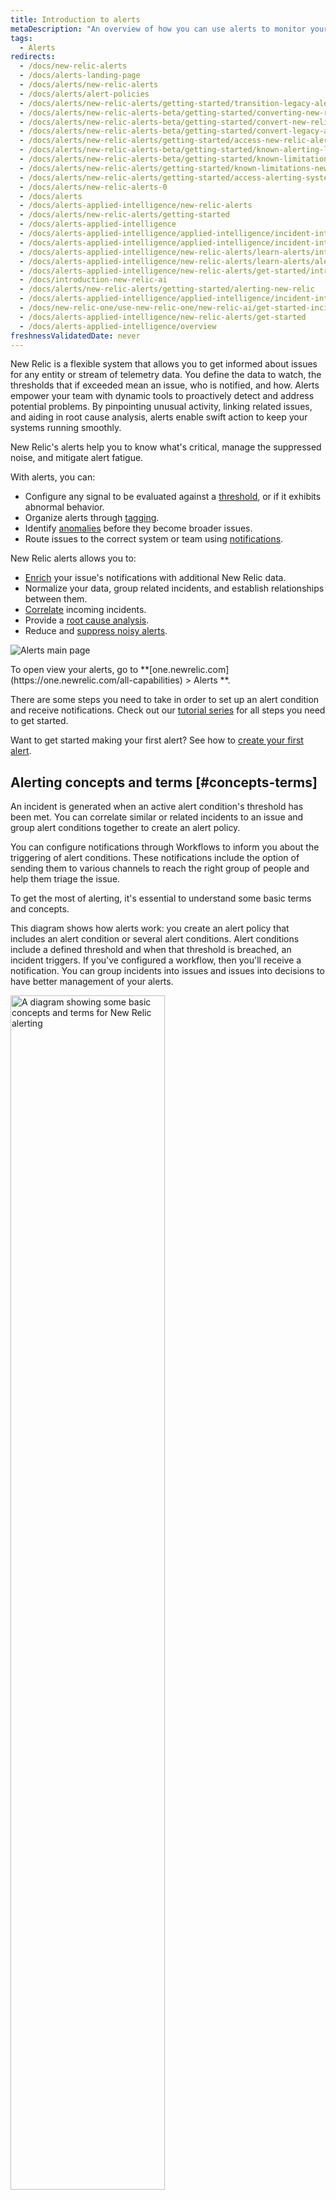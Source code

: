 ```yaml
---
title: Introduction to alerts
metaDescription: "An overview of how you can use alerts to monitor your systems and be notified when things go wrong, and when they're starting to go wrong."
tags:
  - Alerts
redirects:
  - /docs/new-relic-alerts
  - /docs/alerts-landing-page
  - /docs/alerts/new-relic-alerts
  - /docs/alerts/alert-policies
  - /docs/alerts/new-relic-alerts/getting-started/transition-legacy-alerting-new-relic-alerts
  - /docs/alerts/new-relic-alerts-beta/getting-started/converting-new-relic-alerts-v2-v3
  - /docs/alerts/new-relic-alerts-beta/getting-started/convert-new-relic-alerts-v2-v3
  - /docs/alerts/new-relic-alerts-beta/getting-started/convert-legacy-alerting-new-relic-alerts
  - /docs/alerts/new-relic-alerts/getting-started/access-new-relic-alerts-legacy-alerting
  - /docs/alerts/new-relic-alerts-beta/getting-started/known-alerting-limitations-v3
  - /docs/alerts/new-relic-alerts-beta/getting-started/known-limitations-new-relic-alerts
  - /docs/alerts/new-relic-alerts/getting-started/known-limitations-new-relic-alerts
  - /docs/alerts/new-relic-alerts/getting-started/access-alerting-systems-new-relic
  - /docs/alerts/new-relic-alerts-0
  - /docs/alerts
  - /docs/alerts-applied-intelligence/new-relic-alerts
  - /docs/alerts/new-relic-alerts/getting-started
  - /docs/alerts-applied-intelligence
  - /docs/alerts-applied-intelligence/applied-intelligence/incident-intelligence/get-started-incident-intelligence
  - /docs/alerts-applied-intelligence/applied-intelligence/incident-intelligence/use-incident-intelligence
  - /docs/alerts-applied-intelligence/new-relic-alerts/learn-alerts/introduction-alerts
  - /docs/alerts-applied-intelligence/new-relic-alerts/learn-alerts/alerts-concepts-workflow
  - /docs/alerts-applied-intelligence/new-relic-alerts/get-started/introduction-applied-intelligence/
  - /docs/introduction-new-relic-ai
  - /docs/alerts/new-relic-alerts/getting-started/alerting-new-relic
  - /docs/alerts-applied-intelligence/applied-intelligence/incident-intelligence/basic-alerting-concepts/
  - /docs/new-relic-one/use-new-relic-one/new-relic-ai/get-started-incident-intelligence
  - /docs/alerts-applied-intelligence/new-relic-alerts/get-started
  - /docs/alerts-applied-intelligence/overview
freshnessValidatedDate: never
---
```




New Relic <InlinePopover type="alerts" /> is a flexible system that allows you to get informed about issues for any entity or stream of telemetry data. You define the data to watch, the thresholds that if exceeded mean an issue, who is notified, and how. Alerts empower your team with dynamic tools to proactively detect and address potential problems. By pinpointing unusual activity, linking related issues, and aiding in root cause analysis, alerts enable swift action to keep your systems running smoothly.

New Relic's alerts help you to know what's critical, manage the suppressed noise, and mitigate alert fatigue.

With alerts, you can:

* Configure any signal to be evaluated against a [threshold](/docs/new-relic-solutions/get-started/glossary/#alert-threshold), or if it exhibits abnormal behavior.
* Organize alerts through [tagging](/docs/new-relic-solutions/new-relic-one/core-concepts/use-tags-help-organize-find-your-data/#query-tags).
* Identify [anomalies](/docs/alerts-applied-intelligence/applied-intelligence/anomaly-detection/anomaly-detection-applied-intelligence/) before they become broader issues.
* Route issues to the correct system or team using [notifications](/docs/alerts-applied-intelligence/notifications/intro-notifications/).

New Relic alerts allows you to:

* [Enrich](/docs/alerts-applied-intelligence/applied-intelligence/incident-workflows/incident-workflows/#enrichments) your issue's notifications with additional New Relic data.
* Normalize your data, group related incidents, and establish relationships between them.
* [Correlate](/docs/alerts-applied-intelligence/applied-intelligence/incident-intelligence/change-applied-intelligence-correlation-logic-decisions/#what-is-correlaton) incoming incidents.
* Provide a [root cause analysis](/docs/alerts-applied-intelligence/applied-intelligence/incident-intelligence/Issues-and-Incident-management-and-response/#root-cause-analysis).
* Reduce and [suppress noisy alerts](/docs/alerts-applied-intelligence/applied-intelligence/incident-intelligence/change-applied-intelligence-correlation-logic-decisions/#configure-correlation).


<img
    title="Alerts main page"
    alt="Alerts main page"
    src={alertsOverviewPage}
/>

<figcaption>
    To open view your alerts, go to <DNT>**[one.newrelic.com](https://one.newrelic.com/all-capabilities) > Alerts **</DNT>.
</figcaption>

There are some steps you need to take in order to set up an alert condition and receive notifications. Check out our [tutorial series](/docs/tutorial-create-alerts/create-new-relic-alerts/) for all steps you need to get started.

Want to get started making your first alert? See how to [create your first alert](/docs/alerts-applied-intelligence/new-relic-alerts/get-started/your-first-nrql-condition/).


## Alerting concepts and terms [#concepts-terms]

An incident is generated when an active alert condition's threshold has been met. You can correlate similar or related incidents to an issue and group alert conditions together to create an alert policy.

You can configure notifications through Workflows to inform you about the triggering of alert conditions. These notifications include the option of sending them to various channels to reach the right group of people and help them triage the issue. 

To get the most of alerting, it's essential to understand some basic terms and concepts.

This diagram shows how alerts work: you create an alert policy that includes an alert condition or several alert conditions. Alert conditions include a defined threshold and when that threshold is breached, an incident triggers. If you've configured a workflow, then you'll receive a notification. You can group incidents into issues and issues into decisions to have better management of your alerts.

<img
    width="70%;"
    title="A diagram showing some basic concepts and terms for New Relic alerting"
    alt="A diagram showing some basic concepts and terms for New Relic alerting"
    src={accountsAlertingConcepts}
/>


<table>
    <thead>
        <tr>
            <th>
                Term
            </th>
            <th>
                Explanation
            </th>
        </tr>
    </thead>
    <tbody>
        <tr>
            <td>
                <DNT>**[Condition](/docs/alerts-applied-intelligence/new-relic-alerts/alert-conditions/create-alert-conditions/)**</DNT>
            </td>
            <td>
                Configuration of one or more thresholds applied to a signal. An incident is created when the thresholds are breached.
            </td>
        </tr>
        <tr>
            <td>
                <DNT>**[Decision](/docs/alerts-applied-intelligence/applied-intelligence/incident-intelligence/change-applied-intelligence-correlation-logic-decisions/)**</DNT>
            </td>
            <td>
                Logical operation that group incidents into larger issues. There are built-in decisions and you can also create your own custom decisions.
            </td>
        </tr>
        <tr>
            <td>
                <DNT>**[Destination](/docs/alerts-applied-intelligence/notifications/destinations/)**</DNT>
            </td>
            <td>
                Service by which you get notified. It's a unique identifier for a third-party system that you use.
            </td>
        </tr>        
        <tr>
            <td>
                <DNT>**[Event](/docs/data-apis/understand-data/new-relic-data-types/#events-new-relic)**</DNT>
            </td>
            <td>
                Indicate a state change or trigger defined by your New Relic alerts conditions or external monitoring systems. An event contains information about the affected entity.
            </td>
        </tr>
        <tr>
            <td>
                <DNT>**[Incident](/docs/alerts-applied-intelligence/new-relic-alerts/alert-incidents/view-event-details-incidents/)**</DNT>
            </td>
            <td>
                Event generated when a condition threshold is breached. It's an individual event that details a symptom of a problem.
            </td>
        </tr>        
        <tr>
            <td>
                <DNT>**[Issue](/docs/new-relic-solutions/get-started/glossary/#issue)**</DNT>
            </td>
            <td>
                Collection of one or more incidents that requires attention and investigation and causes a notification.
            </td>
        </tr>        
        <tr>
            <td>
                <DNT>**[Notification](/docs/alerts-applied-intelligence/notifications/intro-notifications/)**</DNT>
            </td>
            <td>
                Message that you receive when an incident opens, is acknowledged, or closes.
            </td>
        </tr>        
        <tr>
            <td>
                <DNT>**[Policy](/docs/alerts-applied-intelligence/new-relic-alerts/alert-policies/create-edit-or-find-alert-policy/)**</DNT>
            </td>
            <td>
                Group of alert conditions that you configure to get notified when an incident occurs.
            </td>
        </tr>        
        <tr>
            <td>
                <DNT>**[Threshold](/docs/alerts-applied-intelligence/new-relic-alerts/advanced-alerts/advanced-techniques/set-thresholds-alert-condition)**</DNT> 
            </td>
            <td>
                Value that a data source must pass to trigger an incident and the time-related settings that define an incident.
            </td>
        </tr>        
        <tr>
            <td>
                <DNT>**[Workflow](/docs/alerts-applied-intelligence/applied-intelligence/incident-workflows/incident-workflows/)**</DNT>
            </td>
            <td>
                Definition of when and where you want to receive notifications about issues. You can enrich your notifications with additional and related New Relic data.
            </td>
        </tr>        
    </tbody>
</table>


## Note about EU/US data centers [#eu-datacenter]

New Relic's alerts service is performed in the United States. By using New Relic alerts, you agree that New Relic may move your data to, and process your data in, the US region. This applies whether you store your data in New Relic's US region data center or in our [EU region data center](/docs/accounts/accounts-billing/account-setup/choose-your-data-center/). 

Ready to try New Relic for yourself? [Sign up for your free New Relic account](https://newrelic.com/signup) and follow our [quick launch guide](/docs/new-relic-solutions/get-started/intro-new-relic/#get-started) so you can start maximizing your data today! If you need any help, check out our [tutorial series](/docs/tutorial-create-alerts/create-new-relic-alerts/) on creating alerts to get started.

<Callout variant="tip">
Do you use Datadog to monitor your logs but want to try out New Relic observability features for free? [See our guide for migrating from Datadog](/docs/tutorial-dd-migration/migrating-from-dd).
</Callout>
